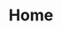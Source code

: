 ---
title: "Home"
order: 1
descriptionEn: I'm Yosuke Ushigome (yō-ské • he/him), a London-based designer/technologist.
descriptionJa: 牛込 陽介。ロンドンを拠点に活動するデザイナー／テクノロジスト。
heroImages: 
  - 
    src: /projects/balcony/balcony_mk.jpg
    alt: A construction site with a large display board attached to a fence in front. The board outlines an 'Anxiety framework' and 'Desirable future frameworks,' including illustrated scenes depicting an anxious environment and a future scenario with community engagement.
  - 
    src: /projects/doughnut/doughnut_hero_02.jpg
    alt: Three floating pages set against a vibrant green background, displaying reports titled 'Towards Plural Futures' and 'Environmental Vision Report 2020,' with another section titled 'Zooming in and out of the Human' featuring a diagram of human interaction within planetary boundaries. Text is in both English and Japanese.
  - 
    src: /projects/risar-prototype/risar-1.jpg
    alt: A person holds a smartphone displaying an augmented reality application that asks, 'Did you fly for the last business trip?' with 'YES' and 'NO' buttons. The screen shows a water simulation overlay, while in the background, two blurred people are working at a desk.
  - 
    src: /projects/energy-proverb-net/epn-1.png
    alt: A dark web browser window displays a map of the UK with translucent colored shapes representing different energy sources like coal, wind, and nuclear. The website is titled 'Energy Proverb Net' with a muted audio icon and a scrolling message at the bottom reading, 'welcome to the proverb forecast service'
---